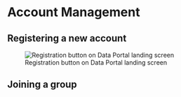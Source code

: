 # Account Management {#intro}

## Registering a new account

![Registration button on Data Portal landing screen](images/paste-B29D8E77.png)

## Joining a group
